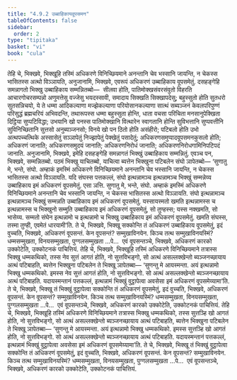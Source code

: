 ```yaml
---
title: "4.9.2 उब्बाहिकायवूपसमन"
tableOfContents: false
sidebar:
  order: 2
type: "tipitaka"
basket: "vi"
book: "cula"
---
```



<DynamicBreadcrumb />

<Division number="231" book="cula">

<Paragraph number="944" book="cula">
तेहि चे, भिक्खवे, भिक्खूहि तस्मिं अधिकरणे विनिच्छियमाने अनन्तानि चेव भस्सानि जायन्ति, न चेकस्स भासितस्स अत्थो विञ्ञायति, अनुजानामि, भिक्खवे, एवरूपं अधिकरणं उब्बाहिकाय वूपसमेतुं. दसहङ्गेहि समन्नागतो भिक्खु उब्बाहिकाय सम्मन्नितब्बो—  सीलवा होति, पातिमोक्खसंवरसंवुतो विहरति आचारगोचरसम्पन्नो अणुमत्तेसु वज्जेसु भयदस्सावी, समादाय सिक्खति सिक्खापदेसु; बहुस्सुतो होति सुतधरो सुतसन्निचयो, ये ते धम्मा आदिकल्याणा मज्झेकल्याणा परियोसानकल्याणा सात्थं सब्यञ्जनं केवलपरिपुण्णं परिसुद्धं ब्रह्मचरियं अभिवदन्ति, तथारूपस्स धम्मा बहुस्सुता होन्ति, धाता वचसा परिचिता मनसानुपेक्खिता दिट्ठिया सुप्पटिविद्धा; उभयानि खो पनस्स पातिमोक्खानि वित्थारेन स्वागतानि होन्ति सुविभत्तानि सुप्पवत्तीनि सुविनिच्छितानि सुत्तसो अनुब्यञ्जनसो; विनये खो पन ठितो होति असंहीरो; पटिबलो होति उभो अत्थपच्चत्थिके अस्सासेतुं सञ्ञापेतुं निज्झापेतुं पेक्खेतुं पसादेतुं; अधिकरणसमुप्पादवूपसमनकुसलो होति; अधिकरणं जानाति; अधिकरणसमुदयं जानाति; अधिकरणनिरोधं जानाति; अधिकरणनिरोधगामिनिपटिपदं जानाति. अनुजानामि, भिक्खवे, इमेहि दसहङ्गेहि समन्नागतं भिक्खुं उब्बाहिकाय सम्मन्नितुं. एवञ्च पन, भिक्खवे, सम्मन्नितब्बो. पठमं भिक्खु याचितब्बो, याचित्वा ब्यत्तेन भिक्खुना पटिबलेन संघो ञापेतब्बो—
</Paragraph>

</Division>
<Division number="232" book="cula">

<Paragraph number="945" book="cula">
‘सुणातु मे, भन्ते, संघो. अम्हाकं इमस्मिं अधिकरणे विनिच्छियमाने अनन्तानि चेव भस्सानि जायन्ति, न चेकस्स भासितस्स अत्थो विञ्ञायति. यदि संघस्स पत्तकल्लं, संघो इत्थन्नामञ्च इत्थन्नामञ्च भिक्खुं सम्मन्नेय्य उब्बाहिकाय इमं अधिकरणं वूपसमेतुं. एसा ञत्ति.
</Paragraph>

<Paragraph number="946" book="cula">
सुणातु मे, भन्ते, संघो. अम्हाकं इमस्मिं अधिकरणे विनिच्छियमाने अनन्तानि चेव भस्सानि जायन्ति, न चेकस्स भासितस्स अत्थो विञ्ञायति. संघो इत्थन्नामञ्च इत्थन्नामञ्च भिक्खुं सम्मन्नति उब्बाहिकाय इमं अधिकरणं वूपसमेतुं. यस्सायस्मतो खमति इत्थन्नामस्स च इत्थन्नामस्स च भिक्खुनो सम्मुति उब्बाहिकाय इमं अधिकरणं वूपसमेतुं, सो तुण्हस्स; यस्स नक्खमति, सो भासेय्य.
</Paragraph>

<Paragraph number="947" book="cula">
सम्मतो संघेन इत्थन्नामो च इत्थन्नामो च भिक्खु उब्बाहिकाय इमं अधिकरणं वूपसमेतुं. खमति संघस्स, तस्मा तुण्ही, एवमेतं धारयामी’ति.
</Paragraph>

<Paragraph number="948" book="cula">
ते चे, भिक्खवे, भिक्खू सक्कोन्ति तं अधिकरणं उब्बाहिकाय वूपसमेतुं, इदं वुच्चति, भिक्खवे, अधिकरणं वूपसन्तं. केन वूपसन्तं? सम्मुखाविनयेन. किञ्च तत्थ सम्मुखाविनयस्मिं? धम्मसम्मुखता, विनयसम्मुखता, पुग्गलसम्मुखता …पे…  एवं वूपसन्तञ्चे, भिक्खवे, अधिकरणं कारको उक्कोटेति, उक्कोटनकं पाचित्तियं.
</Paragraph>

</Division>
<Division number="233" book="cula">

<Paragraph number="949" book="cula">
तेहि चे, भिक्खवे, भिक्खूहि तस्मिं अधिकरणे विनिच्छियमाने तत्रास्स भिक्खु धम्मकथिको, तस्स नेव सुत्तं आगतं होति, नो सुत्तविभङ्गो, सो अत्थं असल्लक्खेन्तो ब्यञ्जनच्छायाय अत्थं पटिबाहति, ब्यत्तेन भिक्खुना पटिबलेन ते भिक्खू ञापेतब्बा—
</Paragraph>

<Paragraph number="950" book="cula">
‘सुणन्तु मे आयस्मन्ता. अयं इत्थन्नामो भिक्खु धम्मकथिको. इमस्स नेव सुत्तं आगतं होति, नो सुत्तविभङ्गो. सो अत्थं असल्लक्खेन्तो ब्यञ्जनच्छायाय अत्थं पटिबाहति. यदायस्मन्तानं पत्तकल्लं, इत्थन्नामं भिक्खुं वुट्ठापेत्वा अवसेसा इमं अधिकरणं वूपसमेय्यामा’ति.
</Paragraph>

<Paragraph number="951" book="cula">
ते चे, भिक्खवे, भिक्खू तं भिक्खुं वुट्ठापेत्वा सक्कोन्ति तं अधिकरणं वूपसमेतुं, इदं वुच्चति, भिक्खवे, अधिकरणं वूपसन्तं. केन वूपसन्तं? सम्मुखाविनयेन. किञ्च तत्थ सम्मुखाविनयस्मिं? धम्मसम्मुखता, विनयसम्मुखता, पुग्गलसम्मुखता …पे…  एवं वूपसन्तञ्चे, भिक्खवे, अधिकरणं कारको उक्कोटेति, उक्कोटनकं पाचित्तियं.
</Paragraph>

<Paragraph number="952" book="cula">
तेहि चे, भिक्खवे, भिक्खूहि तस्मिं अधिकरणे विनिच्छियमाने तत्रास्स भिक्खु धम्मकथिको, तस्स सुत्तञ्हि खो आगतं होति, नो सुत्तविभङ्गो, सो अत्थं असल्लक्खेन्तो ब्यञ्जनच्छायाय अत्थं पटिबाहति, ब्यत्तेन भिक्खुना पटिबलेन ते भिक्खू ञापेतब्बा—
</Paragraph>

<Paragraph number="953" book="cula">
‘सुणन्तु मे आयस्मन्ता. अयं इत्थन्नामो भिक्खु धम्मकथिको. इमस्स सुत्तञ्हि खो आगतं होति, नो सुत्तविभङ्गो. सो अत्थं असल्लक्खेन्तो ब्यञ्जनच्छायाय अत्थं पटिबाहति. यदायस्मन्तानं पत्तकल्लं, इत्थन्नामं भिक्खुं वुट्ठापेत्वा अवसेसा इमं अधिकरणं वूपसमेय्यामा’ति.
</Paragraph>

<Paragraph number="954" book="cula">
ते चे, भिक्खवे, भिक्खू तं भिक्खुं वुट्ठापेत्वा सक्कोन्ति तं अधिकरणं वूपसमेतुं, इदं वुच्चति, भिक्खवे, अधिकरणं वूपसन्तं. केन वूपसन्तं? सम्मुखाविनयेन. किञ्च तत्थ सम्मुखाविनयस्मिं? धम्मसम्मुखता, विनयसम्मुखता, पुग्गलसम्मुखता …पे…  एवं वूपसन्तञ्चे, भिक्खवे, अधिकरणं कारको उक्कोटेति, उक्कोटनकं पाचित्तियं.
</Paragraph>
</Division>